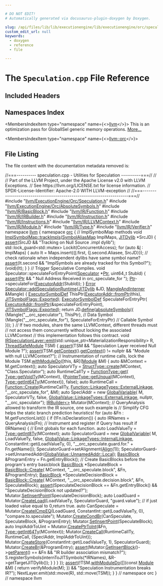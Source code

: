 ```yaml
---

# DO NOT EDIT!
# Automatically generated via docusaurus-plugin-doxygen by Doxygen.

slug: /api/files/lib/lib/executionengine/lib/executionengine/orc/speculation-cpp
custom_edit_url: null
keywords:
  - doxygen
  - reference
  - file

---
```





# The `Speculation.cpp` File Reference

<DoxygenPage pluginConfig={pluginConfig}>



## Included Headers

<IncludesList>
<IncludesListItem
  filePath="llvm/ExecutionEngine/Orc/Speculation.h"
  permalink="/docs/api/files/include/include/llvm/include/llvm/executionengine/include/llvm/executionengine/orc/speculation-h"
  isLocal="true" />
<IncludesListItem
  filePath="llvm/ExecutionEngine/Orc/AbsoluteSymbols.h"
  permalink="/docs/api/files/include/include/llvm/include/llvm/executionengine/include/llvm/executionengine/orc/absolutesymbols-h"
  isLocal="true" />
<IncludesListItem
  filePath="llvm/IR/BasicBlock.h"
  permalink="/docs/api/files/include/include/llvm/include/llvm/ir/basicblock-h"
  isLocal="true" />
<IncludesListItem
  filePath="llvm/IR/Function.h"
  permalink="/docs/api/files/include/include/llvm/include/llvm/ir/function-h"
  isLocal="true" />
<IncludesListItem
  filePath="llvm/IR/IRBuilder.h"
  permalink="/docs/api/files/include/include/llvm/include/llvm/ir/irbuilder-h"
  isLocal="true" />
<IncludesListItem
  filePath="llvm/IR/Instruction.h"
  permalink="/docs/api/files/include/include/llvm/include/llvm/ir/instruction-h"
  isLocal="true" />
<IncludesListItem
  filePath="llvm/IR/Instructions.h"
  permalink="/docs/api/files/include/include/llvm/include/llvm/ir/instructions-h"
  isLocal="true" />
<IncludesListItem
  filePath="llvm/IR/LLVMContext.h"
  permalink="/docs/api/files/include/include/llvm/include/llvm/ir/llvmcontext-h"
  isLocal="true" />
<IncludesListItem
  filePath="llvm/IR/Module.h"
  permalink="/docs/api/files/include/include/llvm/include/llvm/ir/module-h"
  isLocal="true" />
<IncludesListItem
  filePath="llvm/IR/Type.h"
  permalink="/docs/api/files/include/include/llvm/include/llvm/ir/type-h"
  isLocal="true" />
<IncludesListItem
  filePath="llvm/IR/Verifier.h"
  permalink="/docs/api/files/include/include/llvm/include/llvm/ir/verifier-h"
  isLocal="true" />
</IncludesList>

## Namespaces Index

<MembersIndex>

<MembersIndexItem
  type="namespace"
  name={<><a href="/docs/api/namespaces/llvm">llvm</a></>}>
This is an optimization pass for GlobalISel generic memory operations. <a href="/docs/api/namespaces/llvm/#details">More...</a>
</MembersIndexItem>

<MembersIndexItem
  type="namespace"
  name={<><a href="/docs/api/namespaces/llvm/orc">llvm::orc</a></>}>
</MembersIndexItem>

</MembersIndex>


## File Listing

The file content with the documentation metadata removed is:

<ProgramListing>

<Link id="l00001" /><CodeLine lineNumber="1"><Highlight kind="comment">//===---------- speculation.cpp - Utilities for Speculation ----------===//</Highlight><Highlight kind="normal"></Highlight></CodeLine>
<Link id="l00002" /><CodeLine lineNumber="2"><Highlight kind="normal"></Highlight><Highlight kind="comment">//</Highlight><Highlight kind="normal"></Highlight></CodeLine>
<Link id="l00003" /><CodeLine lineNumber="3"><Highlight kind="normal"></Highlight><Highlight kind="comment">// Part of the LLVM Project, under the Apache License v2.0 with LLVM Exceptions.</Highlight><Highlight kind="normal"></Highlight></CodeLine>
<Link id="l00004" /><CodeLine lineNumber="4"><Highlight kind="normal"></Highlight><Highlight kind="comment">// See https://llvm.org/LICENSE.txt for license information.</Highlight><Highlight kind="normal"></Highlight></CodeLine>
<Link id="l00005" /><CodeLine lineNumber="5"><Highlight kind="normal"></Highlight><Highlight kind="comment">// SPDX-License-Identifier: Apache-2.0 WITH LLVM-exception</Highlight><Highlight kind="normal"></Highlight></CodeLine>
<Link id="l00006" /><CodeLine lineNumber="6"><Highlight kind="normal"></Highlight><Highlight kind="comment">//</Highlight><Highlight kind="normal"></Highlight></CodeLine>
<Link id="l00007" /><CodeLine lineNumber="7"><Highlight kind="normal"></Highlight><Highlight kind="comment">//===----------------------------------------------------------------------===//</Highlight><Highlight kind="normal"></Highlight></CodeLine>
<Link id="l00008" /><CodeLine lineNumber="8"><Highlight kind="normal"></Highlight></CodeLine>
<Link id="l00009" /><CodeLine lineNumber="9"><Highlight kind="normal"></Highlight><Highlight kind="preprocessor">#include &quot;<a href="/docs/api/files/include/include/llvm/include/llvm/executionengine/include/llvm/executionengine/orc/speculation-h">llvm/ExecutionEngine/Orc/Speculation.h</a>&quot;</Highlight><Highlight kind="normal"></Highlight></CodeLine>
<Link id="l00010" /><CodeLine lineNumber="10"><Highlight kind="normal"></Highlight></CodeLine>
<Link id="l00011" /><CodeLine lineNumber="11"><Highlight kind="normal"></Highlight><Highlight kind="preprocessor">#include &quot;<a href="/docs/api/files/include/include/llvm/include/llvm/executionengine/include/llvm/executionengine/orc/absolutesymbols-h">llvm/ExecutionEngine/Orc/AbsoluteSymbols.h</a>&quot;</Highlight><Highlight kind="normal"></Highlight></CodeLine>
<Link id="l00012" /><CodeLine lineNumber="12"><Highlight kind="normal"></Highlight><Highlight kind="preprocessor">#include &quot;<a href="/docs/api/files/include/include/llvm/include/llvm/ir/basicblock-h">llvm/IR/BasicBlock.h</a>&quot;</Highlight><Highlight kind="normal"></Highlight></CodeLine>
<Link id="l00013" /><CodeLine lineNumber="13"><Highlight kind="normal"></Highlight><Highlight kind="preprocessor">#include &quot;<a href="/docs/api/files/include/include/llvm/include/llvm/ir/function-h">llvm/IR/Function.h</a>&quot;</Highlight><Highlight kind="normal"></Highlight></CodeLine>
<Link id="l00014" /><CodeLine lineNumber="14"><Highlight kind="normal"></Highlight><Highlight kind="preprocessor">#include &quot;<a href="/docs/api/files/include/include/llvm/include/llvm/ir/irbuilder-h">llvm/IR/IRBuilder.h</a>&quot;</Highlight><Highlight kind="normal"></Highlight></CodeLine>
<Link id="l00015" /><CodeLine lineNumber="15"><Highlight kind="normal"></Highlight><Highlight kind="preprocessor">#include &quot;<a href="/docs/api/files/include/include/llvm/include/llvm/ir/instruction-h">llvm/IR/Instruction.h</a>&quot;</Highlight><Highlight kind="normal"></Highlight></CodeLine>
<Link id="l00016" /><CodeLine lineNumber="16"><Highlight kind="normal"></Highlight><Highlight kind="preprocessor">#include &quot;<a href="/docs/api/files/include/include/llvm/include/llvm/ir/instructions-h">llvm/IR/Instructions.h</a>&quot;</Highlight><Highlight kind="normal"></Highlight></CodeLine>
<Link id="l00017" /><CodeLine lineNumber="17"><Highlight kind="normal"></Highlight><Highlight kind="preprocessor">#include &quot;<a href="/docs/api/files/include/include/llvm/include/llvm/ir/llvmcontext-h">llvm/IR/LLVMContext.h</a>&quot;</Highlight><Highlight kind="normal"></Highlight></CodeLine>
<Link id="l00018" /><CodeLine lineNumber="18"><Highlight kind="normal"></Highlight><Highlight kind="preprocessor">#include &quot;<a href="/docs/api/files/include/include/llvm/include/llvm/ir/module-h">llvm/IR/Module.h</a>&quot;</Highlight><Highlight kind="normal"></Highlight></CodeLine>
<Link id="l00019" /><CodeLine lineNumber="19"><Highlight kind="normal"></Highlight><Highlight kind="preprocessor">#include &quot;<a href="/docs/api/files/include/include/llvm/include/llvm/ir/type-h">llvm/IR/Type.h</a>&quot;</Highlight><Highlight kind="normal"></Highlight></CodeLine>
<Link id="l00020" /><CodeLine lineNumber="20"><Highlight kind="normal"></Highlight><Highlight kind="preprocessor">#include &quot;<a href="/docs/api/files/include/include/llvm/include/llvm/ir/verifier-h">llvm/IR/Verifier.h</a>&quot;</Highlight><Highlight kind="normal"></Highlight></CodeLine>
<Link id="l00021" /><CodeLine lineNumber="21"><Highlight kind="normal"></Highlight></CodeLine>
<Link id="l00022" /><CodeLine lineNumber="22"><Highlight kind="normal"></Highlight><Highlight kind="keyword">namespace </Highlight><Highlight kind="normal"><a href="/docs/api/namespaces/llvm">llvm</a> &#123;</Highlight></CodeLine>
<Link id="l00023" /><CodeLine lineNumber="23"><Highlight kind="normal"></Highlight></CodeLine>
<Link id="l00024" /><CodeLine lineNumber="24"><Highlight kind="normal"></Highlight><Highlight kind="keyword">namespace </Highlight><Highlight kind="normal"><a href="/docs/api/namespaces/llvm/orc">orc</a> &#123;</Highlight></CodeLine>
<Link id="l00025" /><CodeLine lineNumber="25"><Highlight kind="normal"></Highlight></CodeLine>
<Link id="l00026" /><CodeLine lineNumber="26"><Highlight kind="normal"></Highlight><Highlight kind="comment">// ImplSymbolMap methods</Highlight><Highlight kind="normal"></Highlight></CodeLine>
<Link id="l00027" /><CodeLine lineNumber="27" lineLink="/docs/api/classes/llvm/orc/implsymbolmap/#a3b0cd2b18017842eb8c3b1fbc8b640c6"><Highlight kind="normal"></Highlight><Highlight kind="keywordtype">void</Highlight><Highlight kind="normal"> <a href="/docs/api/classes/llvm/orc/implsymbolmap/#a3b0cd2b18017842eb8c3b1fbc8b640c6">ImplSymbolMap::trackImpls</a>(<a href="/docs/api/namespaces/llvm/orc/#adfa7bcc2544e48c4531ebfe74ae622b2">SymbolAliasMap</a> ImplMaps, <a href="/docs/api/classes/llvm/orc/jitdylib">JITDylib</a> &#42;SrcJD) &#123;</Highlight></CodeLine>
<Link id="l00028" /><CodeLine lineNumber="28"><Highlight kind="normal">  <a href="/docs/api/files/lib/lib/target/lib/target/amdgpu/silowercontrolflow-cpp/#a4868c5d81c5ccc98c47aeab6244346a0">assert</a>(SrcJD &amp;&amp; </Highlight><Highlight kind="stringliteral">&quot;Tracking on Null Source .impl dylib&quot;</Highlight><Highlight kind="normal">);</Highlight></CodeLine>
<Link id="l00029" /><CodeLine lineNumber="29"><Highlight kind="normal">  std::lock&#95;guard&lt;std::mutex&gt; Lockit(ConcurrentAccess);</Highlight></CodeLine>
<Link id="l00030" /><CodeLine lineNumber="30"><Highlight kind="normal">  </Highlight><Highlight kind="keywordflow">for</Highlight><Highlight kind="normal"> (</Highlight><Highlight kind="keyword">auto</Highlight><Highlight kind="normal"> &amp;<a href="/docs/api/files/lib/lib/support/md5-cpp/#ac0eafdc9ee161b71e7af98af736952fd">I</a> : ImplMaps) &#123;</Highlight></CodeLine>
<Link id="l00031" /><CodeLine lineNumber="31"><Highlight kind="normal">    </Highlight><Highlight kind="keyword">auto</Highlight><Highlight kind="normal"> It = Maps.insert(&#123;<a href="/docs/api/files/lib/lib/support/md5-cpp/#ac0eafdc9ee161b71e7af98af736952fd">I</a>.first, &#123;<a href="/docs/api/files/lib/lib/support/md5-cpp/#ac0eafdc9ee161b71e7af98af736952fd">I</a>.second.Aliasee, SrcJD&#125;&#125;);</Highlight></CodeLine>
<Link id="l00032" /><CodeLine lineNumber="32"><Highlight kind="normal">    </Highlight><Highlight kind="comment">// check rationale when independent dylibs have same symbol name?</Highlight><Highlight kind="normal"></Highlight></CodeLine>
<Link id="l00033" /><CodeLine lineNumber="33"><Highlight kind="normal">    <a href="/docs/api/files/lib/lib/target/lib/target/amdgpu/silowercontrolflow-cpp/#a4868c5d81c5ccc98c47aeab6244346a0">assert</a>(It.second &amp;&amp; </Highlight><Highlight kind="stringliteral">&quot;ImplSymbols are already tracked for this Symbol?&quot;</Highlight><Highlight kind="normal">);</Highlight></CodeLine>
<Link id="l00034" /><CodeLine lineNumber="34"><Highlight kind="normal">    (void)(It);</Highlight></CodeLine>
<Link id="l00035" /><CodeLine lineNumber="35"><Highlight kind="normal">  &#125;</Highlight></CodeLine>
<Link id="l00036" /><CodeLine lineNumber="36"><Highlight kind="normal">&#125;</Highlight></CodeLine>
<Link id="l00037" /><CodeLine lineNumber="37"><Highlight kind="normal"></Highlight></CodeLine>
<Link id="l00038" /><CodeLine lineNumber="38"><Highlight kind="normal"></Highlight><Highlight kind="comment">// Trigger Speculative Compiles.</Highlight><Highlight kind="normal"></Highlight></CodeLine>
<Link id="l00039" /><CodeLine lineNumber="39"><Highlight kind="normal"></Highlight><Highlight kind="keywordtype">void</Highlight><Highlight kind="normal"> Speculator::speculateForEntryPoint(<a href="/docs/api/classes/llvm/orc/speculator">Speculator</a> &#42;<a href="/docs/api/files/lib/lib/analysis/targetlibraryinfo-cpp/#aca185e6d0e9f423dbb24440206454872a11dbf501abf829b3ab7049c2d3a8a053">Ptr</a>, uint64&#95;t StubId) &#123;</Highlight></CodeLine>
<Link id="l00040" /><CodeLine lineNumber="40"><Highlight kind="normal">  <a href="/docs/api/files/lib/lib/target/lib/target/amdgpu/silowercontrolflow-cpp/#a4868c5d81c5ccc98c47aeab6244346a0">assert</a>(<a href="/docs/api/files/lib/lib/analysis/targetlibraryinfo-cpp/#aca185e6d0e9f423dbb24440206454872a11dbf501abf829b3ab7049c2d3a8a053">Ptr</a> &amp;&amp; </Highlight><Highlight kind="stringliteral">&quot; Null Address Received in orc&#95;speculate&#95;for &quot;</Highlight><Highlight kind="normal">);</Highlight></CodeLine>
<Link id="l00041" /><CodeLine lineNumber="41"><Highlight kind="normal">  <a href="/docs/api/files/lib/lib/analysis/targetlibraryinfo-cpp/#aca185e6d0e9f423dbb24440206454872a11dbf501abf829b3ab7049c2d3a8a053">Ptr</a>-&gt;speculateFor(<a href="/docs/api/classes/llvm/orc/executoraddr">ExecutorAddr</a>(StubId));</Highlight></CodeLine>
<Link id="l00042" /><CodeLine lineNumber="42"><Highlight kind="normal">&#125;</Highlight></CodeLine>
<Link id="l00043" /><CodeLine lineNumber="43"><Highlight kind="normal"></Highlight></CodeLine>
<Link id="l00044" /><CodeLine lineNumber="44" lineLink="/docs/api/classes/llvm/orc/speculator/#aa6a0f8e9226177178d049976fd7394be"><Highlight kind="normal"><a href="/docs/api/classes/llvm/error">Error</a> <a href="/docs/api/classes/llvm/orc/speculator/#aa6a0f8e9226177178d049976fd7394be">Speculator::addSpeculationRuntime</a>(<a href="/docs/api/classes/llvm/orc/jitdylib">JITDylib</a> &amp;JD,</Highlight></CodeLine>
<Link id="l00045" /><CodeLine lineNumber="45"><Highlight kind="normal">                                        <a href="/docs/api/classes/llvm/orc/mangleandinterner">MangleAndInterner</a> &amp;Mangle) &#123;</Highlight></CodeLine>
<Link id="l00046" /><CodeLine lineNumber="46"><Highlight kind="normal">  <a href="/docs/api/classes/llvm/orc/executorsymboldef">ExecutorSymbolDef</a> ThisPtr(<a href="/docs/api/classes/llvm/orc/executoraddr/#a8adb0ae35f7e95c960c86cfe19bc7215">ExecutorAddr::fromPtr</a>(</Highlight><Highlight kind="keyword">this</Highlight><Highlight kind="normal">),</Highlight></CodeLine>
<Link id="l00047" /><CodeLine lineNumber="47"><Highlight kind="normal">                            <a href="/docs/api/classes/llvm/jitsymbolflags/#ad509c6d010720c4f71aeac1fba93f8cbaeb59403a31ee3f63734a411e9e42ddd8">JITSymbolFlags::Exported</a>);</Highlight></CodeLine>
<Link id="l00048" /><CodeLine lineNumber="48"><Highlight kind="normal">  <a href="/docs/api/classes/llvm/orc/executorsymboldef">ExecutorSymbolDef</a> SpeculateForEntryPtr(</Highlight></CodeLine>
<Link id="l00049" /><CodeLine lineNumber="49"><Highlight kind="normal">      <a href="/docs/api/classes/llvm/orc/executoraddr/#a8adb0ae35f7e95c960c86cfe19bc7215">ExecutorAddr::fromPtr</a>(&amp;speculateForEntryPoint), <a href="/docs/api/classes/llvm/jitsymbolflags/#ad509c6d010720c4f71aeac1fba93f8cbaeb59403a31ee3f63734a411e9e42ddd8">JITSymbolFlags::Exported</a>);</Highlight></CodeLine>
<Link id="l00050" /><CodeLine lineNumber="50"><Highlight kind="normal">  </Highlight><Highlight kind="keywordflow">return</Highlight><Highlight kind="normal"> JD.<a href="/docs/api/classes/llvm/orc/jitdylib/#a5ec8631eb0c37168d6f85c4ecad77747">define</a>(<a href="/docs/api/namespaces/llvm/orc/#a3a6ca0ed8ac3267e0579452013a2e82d">absoluteSymbols</a>(&#123;</Highlight></CodeLine>
<Link id="l00051" /><CodeLine lineNumber="51"><Highlight kind="normal">      &#123;Mangle(</Highlight><Highlight kind="stringliteral">&quot;&#95;&#95;orc&#95;speculator&quot;</Highlight><Highlight kind="normal">), ThisPtr&#125;,                </Highlight><Highlight kind="comment">// Data Symbol</Highlight><Highlight kind="normal"></Highlight></CodeLine>
<Link id="l00052" /><CodeLine lineNumber="52"><Highlight kind="normal">      &#123;Mangle(</Highlight><Highlight kind="stringliteral">&quot;&#95;&#95;orc&#95;speculate&#95;for&quot;</Highlight><Highlight kind="normal">), SpeculateForEntryPtr&#125; </Highlight><Highlight kind="comment">// Callable Symbol</Highlight><Highlight kind="normal"></Highlight></CodeLine>
<Link id="l00053" /><CodeLine lineNumber="53"><Highlight kind="normal">  &#125;));</Highlight></CodeLine>
<Link id="l00054" /><CodeLine lineNumber="54"><Highlight kind="normal">&#125;</Highlight></CodeLine>
<Link id="l00055" /><CodeLine lineNumber="55"><Highlight kind="normal"></Highlight></CodeLine>
<Link id="l00056" /><CodeLine lineNumber="56"><Highlight kind="normal"></Highlight><Highlight kind="comment">// If two modules, share the same LLVMContext, different threads must</Highlight><Highlight kind="normal"></Highlight></CodeLine>
<Link id="l00057" /><CodeLine lineNumber="57"><Highlight kind="normal"></Highlight><Highlight kind="comment">// not access them concurrently without locking the associated LLVMContext</Highlight><Highlight kind="normal"></Highlight></CodeLine>
<Link id="l00058" /><CodeLine lineNumber="58"><Highlight kind="normal"></Highlight><Highlight kind="comment">// this implementation follows this contract.</Highlight><Highlight kind="normal"></Highlight></CodeLine>
<Link id="l00059" /><CodeLine lineNumber="59" lineLink="/docs/api/classes/llvm/orc/irspeculationlayer/#ac443c17bb572b2276321acc44b417ec7"><Highlight kind="normal"></Highlight><Highlight kind="keywordtype">void</Highlight><Highlight kind="normal"> <a href="/docs/api/classes/llvm/orc/irspeculationlayer/#ac443c17bb572b2276321acc44b417ec7">IRSpeculationLayer::emit</a>(std::unique&#95;ptr&lt;MaterializationResponsibility&gt; R,</Highlight></CodeLine>
<Link id="l00060" /><CodeLine lineNumber="60"><Highlight kind="normal">                              <a href="/docs/api/classes/llvm/orc/threadsafemodule">ThreadSafeModule</a> TSM) &#123;</Highlight></CodeLine>
<Link id="l00061" /><CodeLine lineNumber="61"><Highlight kind="normal"></Highlight></CodeLine>
<Link id="l00062" /><CodeLine lineNumber="62"><Highlight kind="normal">  <a href="/docs/api/files/lib/lib/target/lib/target/amdgpu/silowercontrolflow-cpp/#a4868c5d81c5ccc98c47aeab6244346a0">assert</a>(TSM &amp;&amp; </Highlight><Highlight kind="stringliteral">&quot;Speculation Layer received Null Module ?&quot;</Highlight><Highlight kind="normal">);</Highlight></CodeLine>
<Link id="l00063" /><CodeLine lineNumber="63"><Highlight kind="normal">  <a href="/docs/api/files/lib/lib/target/lib/target/amdgpu/silowercontrolflow-cpp/#a4868c5d81c5ccc98c47aeab6244346a0">assert</a>(TSM.<a href="/docs/api/classes/llvm/orc/threadsafemodule/#a005c94184fdf73cdac56be7b8f17fc12">getContext</a>().<a href="/docs/api/classes/llvm/orc/threadsafecontext/#a26cd7d5082cf17b4782dc90afbc37899">getContext</a>() != </Highlight><Highlight kind="keyword">nullptr</Highlight><Highlight kind="normal"> &amp;&amp;</Highlight></CodeLine>
<Link id="l00064" /><CodeLine lineNumber="64"><Highlight kind="normal">         </Highlight><Highlight kind="stringliteral">&quot;Module with null LLVMContext?&quot;</Highlight><Highlight kind="normal">);</Highlight></CodeLine>
<Link id="l00065" /><CodeLine lineNumber="65"><Highlight kind="normal"></Highlight></CodeLine>
<Link id="l00066" /><CodeLine lineNumber="66"><Highlight kind="normal">  </Highlight><Highlight kind="comment">// Instrumentation of runtime calls, lock the Module</Highlight><Highlight kind="normal"></Highlight></CodeLine>
<Link id="l00067" /><CodeLine lineNumber="67"><Highlight kind="normal">  TSM.<a href="/docs/api/classes/llvm/orc/threadsafemodule/#a5dc53e9bbda9066a1ade839494fe0cd9">withModuleDo</a>(&#91;</Highlight><Highlight kind="keyword">this</Highlight><Highlight kind="normal">, &amp;R&#93;(<a href="/docs/api/classes/llvm/module">Module</a> &amp;M) &#123;</Highlight></CodeLine>
<Link id="l00068" /><CodeLine lineNumber="68"><Highlight kind="normal">    </Highlight><Highlight kind="keyword">auto</Highlight><Highlight kind="normal"> &amp;MContext = M.getContext();</Highlight></CodeLine>
<Link id="l00069" /><CodeLine lineNumber="69"><Highlight kind="normal">    </Highlight><Highlight kind="keyword">auto</Highlight><Highlight kind="normal"> SpeculatorVTy = <a href="/docs/api/classes/llvm/structtype/#a82648246c07eb8a33f628eea28cb988c">StructType::create</a>(MContext, </Highlight><Highlight kind="stringliteral">&quot;Class.Speculator&quot;</Highlight><Highlight kind="normal">);</Highlight></CodeLine>
<Link id="l00070" /><CodeLine lineNumber="70"><Highlight kind="normal">    </Highlight><Highlight kind="keyword">auto</Highlight><Highlight kind="normal"> RuntimeCallTy = <a href="/docs/api/classes/llvm/functiontype/#af8be7844c269f201ebcee1e15048c378">FunctionType::get</a>(</Highlight></CodeLine>
<Link id="l00071" /><CodeLine lineNumber="71"><Highlight kind="normal">        <a href="/docs/api/classes/llvm/type/#a6e20e76960d952de088354cbcd14c3ab">Type::getVoidTy</a>(MContext),</Highlight></CodeLine>
<Link id="l00072" /><CodeLine lineNumber="72"><Highlight kind="normal">        &#123;<a href="/docs/api/classes/llvm/pointertype/#af8a1dbdbfd89aa4899b3c0d39495d0dd">PointerType::getUnqual</a>(MContext), <a href="/docs/api/classes/llvm/type/#a05186fa23e4d11b9855a9599ba87a4b7">Type::getInt64Ty</a>(MContext)&#125;, </Highlight><Highlight kind="keyword">false</Highlight><Highlight kind="normal">);</Highlight></CodeLine>
<Link id="l00073" /><CodeLine lineNumber="73"><Highlight kind="normal">    </Highlight><Highlight kind="keyword">auto</Highlight><Highlight kind="normal"> RuntimeCall =</Highlight></CodeLine>
<Link id="l00074" /><CodeLine lineNumber="74"><Highlight kind="normal">        <a href="/docs/api/classes/llvm/function/#a05d7aedbbdc0fd24e8bc27edfe9c603f">Function::Create</a>(RuntimeCallTy, <a href="/docs/api/classes/llvm/globalvalue/#aedfa75f0c85c4aa85b257f066fbea57ca6c93794d7b99cd433e96c53eadb15a6e">Function::LinkageTypes::ExternalLinkage</a>,</Highlight></CodeLine>
<Link id="l00075" /><CodeLine lineNumber="75"><Highlight kind="normal">                         </Highlight><Highlight kind="stringliteral">&quot;&#95;&#95;orc&#95;speculate&#95;for&quot;</Highlight><Highlight kind="normal">, &amp;M);</Highlight></CodeLine>
<Link id="l00076" /><CodeLine lineNumber="76"><Highlight kind="normal">    </Highlight><Highlight kind="keyword">auto</Highlight><Highlight kind="normal"> SpeclAddr = </Highlight><Highlight kind="keyword">new</Highlight><Highlight kind="normal"> <a href="/docs/api/classes/llvm/globalvariable">GlobalVariable</a>(</Highlight></CodeLine>
<Link id="l00077" /><CodeLine lineNumber="77"><Highlight kind="normal">        M, SpeculatorVTy, </Highlight><Highlight kind="keyword">false</Highlight><Highlight kind="normal">, <a href="/docs/api/classes/llvm/globalvalue/#aedfa75f0c85c4aa85b257f066fbea57ca6c93794d7b99cd433e96c53eadb15a6e">GlobalValue::LinkageTypes::ExternalLinkage</a>,</Highlight></CodeLine>
<Link id="l00078" /><CodeLine lineNumber="78"><Highlight kind="normal">        </Highlight><Highlight kind="keyword">nullptr</Highlight><Highlight kind="normal">, </Highlight><Highlight kind="stringliteral">&quot;&#95;&#95;orc&#95;speculator&quot;</Highlight><Highlight kind="normal">);</Highlight></CodeLine>
<Link id="l00079" /><CodeLine lineNumber="79"><Highlight kind="normal"></Highlight></CodeLine>
<Link id="l00080" /><CodeLine lineNumber="80"><Highlight kind="normal">    <a href="/docs/api/classes/llvm/irbuilder">IRBuilder&lt;&gt;</a> Mutator(MContext);</Highlight></CodeLine>
<Link id="l00081" /><CodeLine lineNumber="81"><Highlight kind="normal"></Highlight></CodeLine>
<Link id="l00082" /><CodeLine lineNumber="82"><Highlight kind="normal">    </Highlight><Highlight kind="comment">// QueryAnalysis allowed to transform the IR source, one such example is</Highlight><Highlight kind="normal"></Highlight></CodeLine>
<Link id="l00083" /><CodeLine lineNumber="83"><Highlight kind="normal">    </Highlight><Highlight kind="comment">// Simplify CFG helps the static branch prediction heuristics!</Highlight><Highlight kind="normal"></Highlight></CodeLine>
<Link id="l00084" /><CodeLine lineNumber="84"><Highlight kind="normal">    </Highlight><Highlight kind="keywordflow">for</Highlight><Highlight kind="normal"> (</Highlight><Highlight kind="keyword">auto</Highlight><Highlight kind="normal"> &amp;Fn : M.getFunctionList()) &#123;</Highlight></CodeLine>
<Link id="l00085" /><CodeLine lineNumber="85"><Highlight kind="normal">      </Highlight><Highlight kind="keywordflow">if</Highlight><Highlight kind="normal"> (!Fn.isDeclaration()) &#123;</Highlight></CodeLine>
<Link id="l00086" /><CodeLine lineNumber="86"><Highlight kind="normal"></Highlight></CodeLine>
<Link id="l00087" /><CodeLine lineNumber="87"><Highlight kind="normal">        </Highlight><Highlight kind="keyword">auto</Highlight><Highlight kind="normal"> IRNames = QueryAnalysis(Fn);</Highlight></CodeLine>
<Link id="l00088" /><CodeLine lineNumber="88"><Highlight kind="normal">        </Highlight><Highlight kind="comment">// Instrument and register if Query has result</Highlight><Highlight kind="normal"></Highlight></CodeLine>
<Link id="l00089" /><CodeLine lineNumber="89"><Highlight kind="normal">        </Highlight><Highlight kind="keywordflow">if</Highlight><Highlight kind="normal"> (IRNames) &#123;</Highlight></CodeLine>
<Link id="l00090" /><CodeLine lineNumber="90"><Highlight kind="normal"></Highlight></CodeLine>
<Link id="l00091" /><CodeLine lineNumber="91"><Highlight kind="normal">          </Highlight><Highlight kind="comment">// Emit globals for each function.</Highlight><Highlight kind="normal"></Highlight></CodeLine>
<Link id="l00092" /><CodeLine lineNumber="92"><Highlight kind="normal">          </Highlight><Highlight kind="keyword">auto</Highlight><Highlight kind="normal"> LoadValueTy = <a href="/docs/api/classes/llvm/type/#a7ba5de75f50bb4a4ba920698edf39b28">Type::getInt8Ty</a>(MContext);</Highlight></CodeLine>
<Link id="l00093" /><CodeLine lineNumber="93"><Highlight kind="normal">          </Highlight><Highlight kind="keyword">auto</Highlight><Highlight kind="normal"> SpeculatorGuard = </Highlight><Highlight kind="keyword">new</Highlight><Highlight kind="normal"> <a href="/docs/api/classes/llvm/globalvariable">GlobalVariable</a>(</Highlight></CodeLine>
<Link id="l00094" /><CodeLine lineNumber="94"><Highlight kind="normal">              M, LoadValueTy, </Highlight><Highlight kind="keyword">false</Highlight><Highlight kind="normal">, <a href="/docs/api/classes/llvm/globalvalue/#aedfa75f0c85c4aa85b257f066fbea57ca1511edd03e02d1f3dd277a3c6abf6ad5">GlobalValue::LinkageTypes::InternalLinkage</a>,</Highlight></CodeLine>
<Link id="l00095" /><CodeLine lineNumber="95"><Highlight kind="normal">              ConstantInt::get(LoadValueTy, 0),</Highlight></CodeLine>
<Link id="l00096" /><CodeLine lineNumber="96"><Highlight kind="normal">              </Highlight><Highlight kind="stringliteral">&quot;&#95;&#95;orc&#95;speculate.guard.for.&quot;</Highlight><Highlight kind="normal"> + Fn.getName());</Highlight></CodeLine>
<Link id="l00097" /><CodeLine lineNumber="97"><Highlight kind="normal">          SpeculatorGuard-&gt;setAlignment(<a href="/docs/api/structs/llvm/align">Align</a>(1));</Highlight></CodeLine>
<Link id="l00098" /><CodeLine lineNumber="98"><Highlight kind="normal">          SpeculatorGuard-&gt;setUnnamedAddr(<a href="/docs/api/classes/llvm/globalvalue/#ae8df4be75bfc50b1eadd74e85c25fa45a509820290d57f333403f490dde7316f4">GlobalValue::UnnamedAddr::Local</a>);</Highlight></CodeLine>
<Link id="l00099" /><CodeLine lineNumber="99"><Highlight kind="normal"></Highlight></CodeLine>
<Link id="l00100" /><CodeLine lineNumber="100"><Highlight kind="normal">          <a href="/docs/api/classes/llvm/basicblock">BasicBlock</a> &amp;ProgramEntry = Fn.getEntryBlock();</Highlight></CodeLine>
<Link id="l00101" /><CodeLine lineNumber="101"><Highlight kind="normal">          </Highlight><Highlight kind="comment">// Create BasicBlocks before the program&#39;s entry basicblock</Highlight><Highlight kind="normal"></Highlight></CodeLine>
<Link id="l00102" /><CodeLine lineNumber="102"><Highlight kind="normal">          <a href="/docs/api/classes/llvm/basicblock">BasicBlock</a> &#42;SpeculateBlock = <a href="/docs/api/classes/llvm/basicblock/#a4a5b798214be930cf8e133c032ba0129">BasicBlock::Create</a>(</Highlight></CodeLine>
<Link id="l00103" /><CodeLine lineNumber="103"><Highlight kind="normal">              MContext, </Highlight><Highlight kind="stringliteral">&quot;&#95;&#95;orc&#95;speculate.block&quot;</Highlight><Highlight kind="normal">, &amp;Fn, &amp;ProgramEntry);</Highlight></CodeLine>
<Link id="l00104" /><CodeLine lineNumber="104"><Highlight kind="normal">          <a href="/docs/api/classes/llvm/basicblock">BasicBlock</a> &#42;SpeculateDecisionBlock = <a href="/docs/api/classes/llvm/basicblock/#a4a5b798214be930cf8e133c032ba0129">BasicBlock::Create</a>(</Highlight></CodeLine>
<Link id="l00105" /><CodeLine lineNumber="105"><Highlight kind="normal">              MContext, </Highlight><Highlight kind="stringliteral">&quot;&#95;&#95;orc&#95;speculate.decision.block&quot;</Highlight><Highlight kind="normal">, &amp;Fn, SpeculateBlock);</Highlight></CodeLine>
<Link id="l00106" /><CodeLine lineNumber="106"><Highlight kind="normal"></Highlight></CodeLine>
<Link id="l00107" /><CodeLine lineNumber="107"><Highlight kind="normal">          <a href="/docs/api/files/lib/lib/target/lib/target/amdgpu/silowercontrolflow-cpp/#a4868c5d81c5ccc98c47aeab6244346a0">assert</a>(SpeculateDecisionBlock == &amp;Fn.getEntryBlock() &amp;&amp;</Highlight></CodeLine>
<Link id="l00108" /><CodeLine lineNumber="108"><Highlight kind="normal">                 </Highlight><Highlight kind="stringliteral">&quot;SpeculateDecisionBlock not updated?&quot;</Highlight><Highlight kind="normal">);</Highlight></CodeLine>
<Link id="l00109" /><CodeLine lineNumber="109"><Highlight kind="normal">          Mutator.<a href="/docs/api/classes/llvm/irbuilderbase/#ace45cae6925c65e9d6916e09dd5b17cc">SetInsertPoint</a>(SpeculateDecisionBlock);</Highlight></CodeLine>
<Link id="l00110" /><CodeLine lineNumber="110"><Highlight kind="normal"></Highlight></CodeLine>
<Link id="l00111" /><CodeLine lineNumber="111"><Highlight kind="normal">          </Highlight><Highlight kind="keyword">auto</Highlight><Highlight kind="normal"> LoadGuard =</Highlight></CodeLine>
<Link id="l00112" /><CodeLine lineNumber="112"><Highlight kind="normal">              Mutator.<a href="/docs/api/classes/llvm/irbuilderbase/#a9b01712e5f196d6d3d021ef23aad50e4">CreateLoad</a>(LoadValueTy, SpeculatorGuard, </Highlight><Highlight kind="stringliteral">&quot;guard.value&quot;</Highlight><Highlight kind="normal">);</Highlight></CodeLine>
<Link id="l00113" /><CodeLine lineNumber="113"><Highlight kind="normal">          </Highlight><Highlight kind="comment">// if just loaded value equal to 0,return true.</Highlight><Highlight kind="normal"></Highlight></CodeLine>
<Link id="l00114" /><CodeLine lineNumber="114"><Highlight kind="normal">          </Highlight><Highlight kind="keyword">auto</Highlight><Highlight kind="normal"> CanSpeculate =</Highlight></CodeLine>
<Link id="l00115" /><CodeLine lineNumber="115"><Highlight kind="normal">              Mutator.<a href="/docs/api/classes/llvm/irbuilderbase/#a8c75539a39f167f352b37ccdd788a7e4">CreateICmpEQ</a>(LoadGuard, ConstantInt::get(LoadValueTy, 0),</Highlight></CodeLine>
<Link id="l00116" /><CodeLine lineNumber="116"><Highlight kind="normal">                                   </Highlight><Highlight kind="stringliteral">&quot;compare.to.speculate&quot;</Highlight><Highlight kind="normal">);</Highlight></CodeLine>
<Link id="l00117" /><CodeLine lineNumber="117"><Highlight kind="normal">          Mutator.<a href="/docs/api/classes/llvm/irbuilderbase/#a972c30f044db799668bdcace5544edeb">CreateCondBr</a>(CanSpeculate, SpeculateBlock, &amp;ProgramEntry);</Highlight></CodeLine>
<Link id="l00118" /><CodeLine lineNumber="118"><Highlight kind="normal"></Highlight></CodeLine>
<Link id="l00119" /><CodeLine lineNumber="119"><Highlight kind="normal">          Mutator.<a href="/docs/api/classes/llvm/irbuilderbase/#ace45cae6925c65e9d6916e09dd5b17cc">SetInsertPoint</a>(SpeculateBlock);</Highlight></CodeLine>
<Link id="l00120" /><CodeLine lineNumber="120"><Highlight kind="normal">          </Highlight><Highlight kind="keyword">auto</Highlight><Highlight kind="normal"> ImplAddrToUint =</Highlight></CodeLine>
<Link id="l00121" /><CodeLine lineNumber="121"><Highlight kind="normal">              Mutator.<a href="/docs/api/classes/llvm/irbuilderbase/#aae2c1bf70058f3665edaec525457030c">CreatePtrToInt</a>(&amp;Fn, <a href="/docs/api/classes/llvm/type/#a05186fa23e4d11b9855a9599ba87a4b7">Type::getInt64Ty</a>(MContext));</Highlight></CodeLine>
<Link id="l00122" /><CodeLine lineNumber="122"><Highlight kind="normal">          Mutator.<a href="/docs/api/classes/llvm/irbuilderbase/#ab086c5b9f9563eda0cdd703f454e041e">CreateCall</a>(RuntimeCallTy, RuntimeCall,</Highlight></CodeLine>
<Link id="l00123" /><CodeLine lineNumber="123"><Highlight kind="normal">                             &#123;SpeclAddr, ImplAddrToUint&#125;);</Highlight></CodeLine>
<Link id="l00124" /><CodeLine lineNumber="124"><Highlight kind="normal">          Mutator.<a href="/docs/api/classes/llvm/irbuilderbase/#aabfc20af4dcf7d94262824dcac2e7bed">CreateStore</a>(ConstantInt::get(LoadValueTy, 1),</Highlight></CodeLine>
<Link id="l00125" /><CodeLine lineNumber="125"><Highlight kind="normal">                              SpeculatorGuard);</Highlight></CodeLine>
<Link id="l00126" /><CodeLine lineNumber="126"><Highlight kind="normal">          Mutator.<a href="/docs/api/classes/llvm/irbuilderbase/#abab736a0141f903dc32a6f48828ad908">CreateBr</a>(&amp;ProgramEntry);</Highlight></CodeLine>
<Link id="l00127" /><CodeLine lineNumber="127"><Highlight kind="normal"></Highlight></CodeLine>
<Link id="l00128" /><CodeLine lineNumber="128"><Highlight kind="normal">          <a href="/docs/api/files/lib/lib/target/lib/target/amdgpu/silowercontrolflow-cpp/#a4868c5d81c5ccc98c47aeab6244346a0">assert</a>(Mutator.<a href="/docs/api/classes/llvm/irbuilderbase/#a60a6d6c205f483fa96597a960f3c093b">GetInsertBlock</a>()-&gt;<a href="/docs/api/classes/llvm/basicblock/#a1b4bf7c97cdc8159fd73d48063f0b250">getParent</a>() == &amp;Fn &amp;&amp;</Highlight></CodeLine>
<Link id="l00129" /><CodeLine lineNumber="129"><Highlight kind="normal">                 </Highlight><Highlight kind="stringliteral">&quot;IR builder association mismatch?&quot;</Highlight><Highlight kind="normal">);</Highlight></CodeLine>
<Link id="l00130" /><CodeLine lineNumber="130"><Highlight kind="normal">          S.registerSymbols(internToJITSymbols(&#42;IRNames),</Highlight></CodeLine>
<Link id="l00131" /><CodeLine lineNumber="131"><Highlight kind="normal">                            &amp;R-&gt;getTargetJITDylib());</Highlight></CodeLine>
<Link id="l00132" /><CodeLine lineNumber="132"><Highlight kind="normal">        &#125;</Highlight></CodeLine>
<Link id="l00133" /><CodeLine lineNumber="133"><Highlight kind="normal">      &#125;</Highlight></CodeLine>
<Link id="l00134" /><CodeLine lineNumber="134"><Highlight kind="normal">    &#125;</Highlight></CodeLine>
<Link id="l00135" /><CodeLine lineNumber="135"><Highlight kind="normal">  &#125;);</Highlight></CodeLine>
<Link id="l00136" /><CodeLine lineNumber="136"><Highlight kind="normal"></Highlight></CodeLine>
<Link id="l00137" /><CodeLine lineNumber="137"><Highlight kind="normal">  <a href="/docs/api/files/lib/lib/target/lib/target/amdgpu/silowercontrolflow-cpp/#a4868c5d81c5ccc98c47aeab6244346a0">assert</a>(!TSM.<a href="/docs/api/classes/llvm/orc/threadsafemodule/#a5dc53e9bbda9066a1ade839494fe0cd9">withModuleDo</a>(&#91;&#93;(</Highlight><Highlight kind="keyword">const</Highlight><Highlight kind="normal"> <a href="/docs/api/classes/llvm/module">Module</a> &amp;M) &#123; return verifyModule(M); &#125;) &amp;&amp;</Highlight></CodeLine>
<Link id="l00138" /><CodeLine lineNumber="138"><Highlight kind="normal">         </Highlight><Highlight kind="stringliteral">&quot;Speculation Instrumentation breaks IR?&quot;</Highlight><Highlight kind="normal">);</Highlight></CodeLine>
<Link id="l00139" /><CodeLine lineNumber="139"><Highlight kind="normal"></Highlight></CodeLine>
<Link id="l00140" /><CodeLine lineNumber="140"><Highlight kind="normal">  NextLayer.emit(std::move(R), std::move(TSM));</Highlight></CodeLine>
<Link id="l00141" /><CodeLine lineNumber="141"><Highlight kind="normal">&#125;</Highlight></CodeLine>
<Link id="l00142" /><CodeLine lineNumber="142"><Highlight kind="normal"></Highlight></CodeLine>
<Link id="l00143" /><CodeLine lineNumber="143"><Highlight kind="normal">&#125; </Highlight><Highlight kind="comment">// namespace orc</Highlight><Highlight kind="normal"></Highlight></CodeLine>
<Link id="l00144" /><CodeLine lineNumber="144"><Highlight kind="normal">&#125; </Highlight><Highlight kind="comment">// namespace llvm</Highlight><Highlight kind="normal"></Highlight></CodeLine>

</ProgramListing>

</DoxygenPage>
